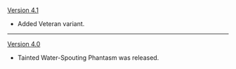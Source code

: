 {{Change History/Header}}
[[Version 4.1]]
* Added Veteran variant.
----
[[Version 4.0]]
* Tainted Water-Spouting Phantasm was released.